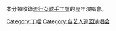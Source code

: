 本分類收錄[[流行|流行]][[女歌手|女歌手]][[丁噹|丁噹]]的歷年演唱會。

[[Category:丁噹|Category:丁噹]]
[[Category:各艺人巡回演唱会|Category:各艺人巡回演唱会]]